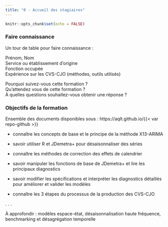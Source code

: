 ```yaml
---
title: "0 - Accueil des stagiaires"
---
```


```r
knitr::opts_chunk$set(echo = FALSE)
```

### Faire connaissance
Un tour de table pour faire connaissance :

Prénom, Nom  
Service ou établissement d'origine  
Fonction occupée   
Expérience sur les CVS-CJO (méthodes, outils utilisés)  

Pourquoi suivez-vous cette formation ?\
Qu'attendez vous de cette formation ?\
À quelles questions souhaitez-vous obtenir une réponse ?


### Objectifs de la formation

Ensemble des documents disponibles sous : https://aqlt.github.io/{{< var repo-github >}}

- connaître les concepts de base et le principe de la méthode X13-ARIMA

- savoir utiliser R et JDemetra+ pour désaisonnaliser des séries

- connaître les méthodes de correction des effets de calendrier

- savoir manipuler les fonctions de base de JDemetra+ et lire les principaux diagnostics

- savoir modifier les spécifications et interpréter les diagnostics détaillés pour améliorer et valider les modèles

- connaître les 3 étapes du processus de la production des CVS-CJO


. . .

À approfondir : modèles espace-état, désaisonnalisation haute fréquence, benchmarking et désagrégation temporelle
